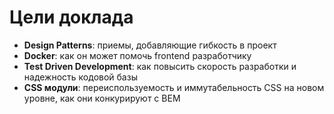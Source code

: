 # Цели доклада

-  **Design Patterns**: приемы, добавляющие гибкость в проект
-  **Docker**: как он может помочь frontend разработчику
-  **Test Driven Development**: как повысить скорость разработки и надежность кодовой базы
-  **CSS модули**: переиспользуемость и иммутабельность CSS на новом уровне, как они конкурируют с BEM
